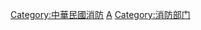 {{catmore}}

[[Category:中華民國消防|Category:中華民國消防]]
[[Category:中華民國內政部|A]]
[[Category:消防部门|Category:消防部门]]